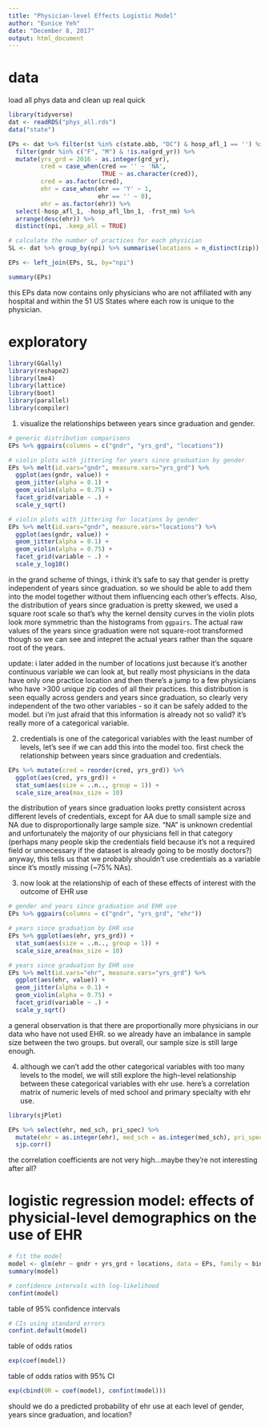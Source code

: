 ```yaml
---
title: "Physician-level Effects Logistic Model"
author: "Eunice Yeh"
date: "December 8, 2017"
output: html_document
---
```


# data
load all phys data and clean up real quick
```r
library(tidyverse)
dat <- readRDS("phys_all.rds")
data("state")

EPs <- dat %>% filter(st %in% c(state.abb, "DC") & hosp_afl_1 == '') %>% 
  filter(gndr %in% c("F", "M") & !is.na(grd_yr)) %>% 
  mutate(yrs_grd = 2016 - as.integer(grd_yr),
         cred = case_when(cred == '' ~ 'NA',
                          TRUE ~ as.character(cred)),
         cred = as.factor(cred),
         ehr = case_when(ehr == 'Y' ~ 1,
                         ehr == '' ~ 0),
         ehr = as.factor(ehr)) %>% 
  select(-hosp_afl_1, -hosp_afl_lbn_1, -frst_nm) %>% 
  arrange(desc(ehr)) %>% 
  distinct(npi, .keep_all = TRUE)

# calculate the number of practices for each physician
SL <- dat %>% group_by(npi) %>% summarise(locations = n_distinct(zip))

EPs <- left_join(EPs, SL, by="npi")

summary(EPs)
```

this EPs data now contains only physicians who are not affiliated with any hospital and within the 51 US States where each row is unique to the physician.


# exploratory

```r
library(GGally)
library(reshape2)
library(lme4)
library(lattice)
library(boot)
library(parallel)
library(compiler)
```


1. visualize the relationships between years since graduation and gender.
```r
# generic distribution comparisons
EPs %>% ggpairs(columns = c("gndr", "yrs_grd", "locations"))

# violin plots with jittering for years since graduation by gender
EPs %>% melt(id.vars="gndr", measure.vars="yrs_grd") %>% 
  ggplot(aes(gndr, value)) +
  geom_jitter(alpha = 0.1) +
  geom_violin(alpha = 0.75) +
  facet_grid(variable ~ .) +
  scale_y_sqrt()

# violin plots with jittering for locations by gender
EPs %>% melt(id.vars="gndr", measure.vars="locations") %>% 
  ggplot(aes(gndr, value)) +
  geom_jitter(alpha = 0.1) +
  geom_violin(alpha = 0.75) +
  facet_grid(variable ~ .) +
  scale_y_log10()

```

in the grand scheme of things, i think it's safe to say that gender is pretty independent of years since graduation. so we should be able to add them into the model together without them influencing each other's effects. Also, the distribution of years since graduation is pretty skewed, we used a square root scale so that's why the kernel density curves in the violin plots look more symmetric than the histograms from `ggpairs`. The actual raw values of the years since graduation were not square-root transformed though so we can see and intepret the actual years rather than the square root of the years.

update: i later added in the number of locations just because it's another continuous variable we can look at, but really most physicians in the data have only one practice location and then there's a jump to a few physicians who have >300 unique zip codes of all their practices. this distribution is seen equally across genders and years since graduation, so clearly very independent of the two other variables - so it can be safely added to the model. but i'm just afraid that this information is already not so valid? it's really more of a categorical variable.

2. credentials is one of the categorical variables with the least number of levels, let's see if we can add this into the model too. first check the relationship between years since graduation and credentials.
```r
EPs %>% mutate(cred = reorder(cred, yrs_grd)) %>% 
  ggplot(aes(cred, yrs_grd)) +
  stat_sum(aes(size = ..n.., group = 1)) +
  scale_size_area(max_size = 10)
```
the distribution of years since graduation looks pretty consistent across different levels of credentials, except for AA due to small sample size and NA due to disproportionally large sample size. "NA" is unknown credential and unfortunately the majority of our physicians fell in that category (perhaps many people skip the credentials field because it's not a required field or unnecessary if the dataset is already going to be mostly doctors?) anyway, this tells us that we probably shouldn't use credentials as a variable since it's mostly missing (~75% NAs).

3. now look at the relationship of each of these effects of interest with the outcome of EHR use

```r
# gender and years since graduation and EHR use
EPs %>% ggpairs(columns = c("gndr", "yrs_grd", "ehr"))

# years since graduation by EHR use
EPs %>% ggplot(aes(ehr, yrs_grd)) +
  stat_sum(aes(size = ..n.., group = 1)) +
  scale_size_area(max_size = 10)

# years since graduation by EHR use
EPs %>% melt(id.vars="ehr", measure.vars="yrs_grd") %>% 
  ggplot(aes(ehr, value)) +
  geom_jitter(alpha = 0.1) +
  geom_violin(alpha = 0.75) +
  facet_grid(variable ~ .) +
  scale_y_sqrt()
```
a general observation is that there are proportionally more physicians in our data who have not used EHR. so we already have an imbalance in sample size between the two groups. but overall, our sample size is still large enough.

4. although we can't add the other categorical variables with too many levels to the model, we will still explore the high-level relationship between these categorical variables with ehr use. here's a correlation matrix of numeric levels of med school and primary specialty with ehr use.

```r
library(sjPlot)

EPs %>% select(ehr, med_sch, pri_spec) %>% 
  mutate(ehr = as.integer(ehr), med_sch = as.integer(med_sch), pri_spec = as.integer(pri_spec)) %>% 
  sjp.corr()

```

the correlation coefficients are not very high...maybe they're not interesting after all?


# logistic regression model: effects of physicial-level demographics on the use of EHR

```r
# fit the model
model <- glm(ehr ~ gndr + yrs_grd + locations, data = EPs, family = binomial)
summary(model)

# confidence intervals with log-likelihood
confint(model)
```

table of 95% confidence intervals
```r
# CIs using standard errors
confint.default(model)
```

table of odds ratios
```r
exp(coef(model))
```

table of odds ratios with 95% CI
```r
exp(cbind(OR = coef(model), confint(model)))
```


should we do a predicted probability of ehr use at each level of gender, years since graduation, and location?

